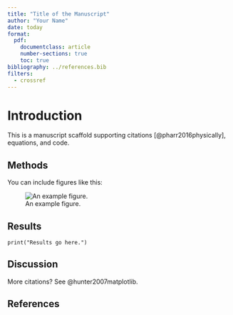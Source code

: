```yaml
---
title: "Title of the Manuscript"
author: "Your Name"
date: today
format:
  pdf:
    documentclass: article
    number-sections: true
    toc: true
bibliography: ../references.bib
filters:
  - crossref
---
```


# Introduction

This is a manuscript scaffold supporting citations [@pharr2016physically], equations, and code.

## Methods

You can include figures like this:

![An example figure.](../figs/example-figure.png){#fig:example}

## Results

```.python
print("Results go here.")
```

## Discussion

More citations? See @hunter2007matplotlib.

## References
